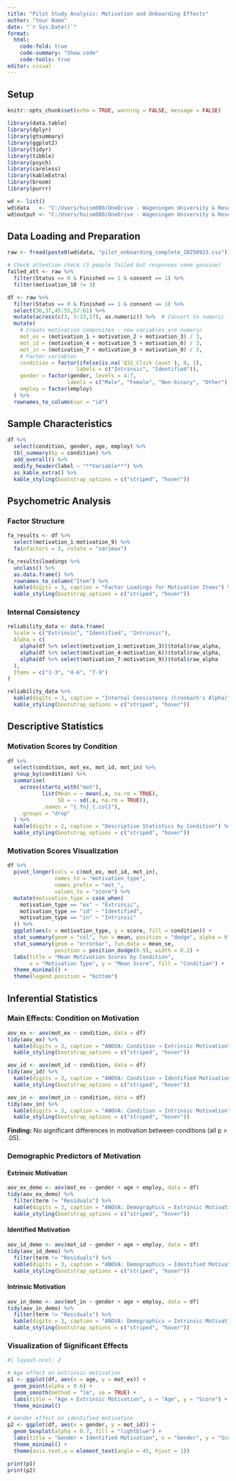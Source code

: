 ```yaml
---
title: "Pilot Study Analysis: Motivation and Onboarding Effects"
author: "Your Name"
date: "`r Sys.Date()`"
format: 
  html:
    code-fold: true
    code-summary: "Show code"
    code-tools: true
editor: visual
---
```


## Setup

```r
knitr::opts_chunk$set(echo = TRUE, warning = FALSE, message = FALSE)
```

```r
library(data.table)
library(dplyr)
library(gtsummary)
library(ggplot2)
library(tidyr)
library(tibble)
library(psych)
library(careless)
library(kableExtra)
library(broom)
library(purrr)
```

```r
wd <- list()
wd$data   <- "C:/Users/huism080/OneDrive - Wageningen University & Research/Research/Study-3/analysis/data/"
wd$output <- "C:/Users/huism080/OneDrive - Wageningen University & Research/Research/Study-3/analysis/output/"
```

## Data Loading and Preparation

```r
raw <- fread(paste0(wd$data, "pilot_onboarding_complete_20250923.csv"))

# Check attention check (3 people failed but responses seem genuine)
failed_att <- raw %>% 
  filter(Status == 0 & Finished == 1 & consent == 1) %>% 
  filter(motivation_10 != 3)
```

```r
df <- raw %>% 
  filter(Status == 0 & Finished == 1 & consent == 1) %>% 
  select(36,37,45:55,57:61) %>% 
  mutate(across(c(3, 5:15,17), as.numeric)) %>%  # Convert to numeric first
  mutate(
    # Create motivation composites - now variables are numeric
    mot_ex = (motivation_1 + motivation_2 + motivation_3) / 3,
    mot_id = (motivation_4 + motivation_5 + motivation_6) / 3,
    mot_in = (motivation_7 + motivation_8 + motivation_9) / 3,
    # Factor variables
    condition = factor(ifelse(is.na(`Q32_Click Count`), 0, 1), 
                      labels = c("Intrinsic", "Identified")),
    gender = factor(gender, levels = 4:7, 
                   labels = c("Male", "Female", "Non-binary", "Other")),
    employ = factor(employ)
  ) %>% 
  rownames_to_column(var = "id")
```

## Sample Characteristics

```r
df %>% 
  select(condition, gender, age, employ) %>% 
  tbl_summary(by = condition) %>% 
  add_overall() %>% 
  modify_header(label ~ "**Variable**") %>% 
  as_kable_extra() %>%
  kable_styling(bootstrap_options = c("striped", "hover"))
```

## Psychometric Analysis

### Factor Structure

```r
fa_results <- df %>% 
  select(motivation_1:motivation_9) %>% 
  fa(nfactors = 3, rotate = "varimax")

fa_results$loadings %>% 
  unclass() %>% 
  as.data.frame() %>% 
  rownames_to_column("Item") %>% 
  kable(digits = 3, caption = "Factor Loadings for Motivation Items") %>%
  kable_styling(bootstrap_options = c("striped", "hover"))
```

### Internal Consistency

```r
reliability_data <- data.frame(
  Scale = c("Extrinsic", "Identified", "Intrinsic"),
  Alpha = c(
    alpha(df %>% select(motivation_1:motivation_3))$total$raw_alpha,
    alpha(df %>% select(motivation_4:motivation_6))$total$raw_alpha,
    alpha(df %>% select(motivation_7:motivation_9))$total$raw_alpha
  ),
  Items = c("1-3", "4-6", "7-9")
)

reliability_data %>%
  kable(digits = 3, caption = "Internal Consistency (Cronbach's Alpha)") %>%
  kable_styling(bootstrap_options = c("striped", "hover"))
```

## Descriptive Statistics

### Motivation Scores by Condition

```r
df %>%
  select(condition, mot_ex, mot_id, mot_in) %>%
  group_by(condition) %>%
  summarise(
    across(starts_with("mot"), 
           list(Mean = ~ mean(.x, na.rm = TRUE), 
                SD = ~ sd(.x, na.rm = TRUE)), 
           .names = "{.fn}_{.col}"),
    .groups = "drop"
  ) %>%
  kable(digits = 2, caption = "Descriptive Statistics by Condition") %>%
  kable_styling(bootstrap_options = c("striped", "hover"))
```

### Motivation Scores Visualization

```r
df %>%
  pivot_longer(cols = c(mot_ex, mot_id, mot_in),
               names_to = "motivation_type",
               names_prefix = "mot_",
               values_to = "score") %>%
  mutate(motivation_type = case_when(
    motivation_type == "ex" ~ "Extrinsic",
    motivation_type == "id" ~ "Identified", 
    motivation_type == "in" ~ "Intrinsic"
  )) %>%
  ggplot(aes(x = motivation_type, y = score, fill = condition)) +
  stat_summary(geom = "col", fun = mean, position = "dodge", alpha = 0.8) +
  stat_summary(geom = "errorbar", fun.data = mean_se, 
               position = position_dodge(0.9), width = 0.2) +
  labs(title = "Mean Motivation Scores by Condition",
       x = "Motivation Type", y = "Mean Score", fill = "Condition") +
  theme_minimal() +
  theme(legend.position = "bottom")
```

## Inferential Statistics

### Main Effects: Condition on Motivation

```r
aov_ex <- aov(mot_ex ~ condition, data = df)
tidy(aov_ex) %>%
  kable(digits = 3, caption = "ANOVA: Condition → Extrinsic Motivation") %>%
  kable_styling(bootstrap_options = c("striped", "hover"))
```

```r
aov_id <- aov(mot_id ~ condition, data = df)
tidy(aov_id) %>%
  kable(digits = 3, caption = "ANOVA: Condition → Identified Motivation") %>%
  kable_styling(bootstrap_options = c("striped", "hover"))
```

```r
aov_in <- aov(mot_in ~ condition, data = df)
tidy(aov_in) %>%
  kable(digits = 3, caption = "ANOVA: Condition → Intrinsic Motivation") %>%
  kable_styling(bootstrap_options = c("striped", "hover"))
```

**Finding:** No significant differences in motivation between conditions (all p \> .05).

### Demographic Predictors of Motivation

#### Extrinsic Motivation

```r
aov_ex_demo <- aov(mot_ex ~ gender + age + employ, data = df)
tidy(aov_ex_demo) %>%
  filter(term != "Residuals") %>%
  kable(digits = 3, caption = "ANOVA: Demographics → Extrinsic Motivation") %>%
  kable_styling(bootstrap_options = c("striped", "hover"))
```

#### Identified Motivation

```r
aov_id_demo <- aov(mot_id ~ gender + age + employ, data = df)
tidy(aov_id_demo) %>%
  filter(term != "Residuals") %>%
  kable(digits = 3, caption = "ANOVA: Demographics → Identified Motivation") %>%
  kable_styling(bootstrap_options = c("striped", "hover"))
```

#### Intrinsic Motivation

```r
aov_in_demo <- aov(mot_in ~ gender + age + employ, data = df)
tidy(aov_in_demo) %>%
  filter(term != "Residuals") %>%
  kable(digits = 3, caption = "ANOVA: Demographics → Intrinsic Motivation") %>%
  kable_styling(bootstrap_options = c("striped", "hover"))
```

### Visualization of Significant Effects

```r
#| layout-ncol: 2

# Age effect on extrinsic motivation
p1 <- ggplot(df, aes(x = age, y = mot_ex)) +
  geom_point(alpha = 0.6) +
  geom_smooth(method = "lm", se = TRUE) +
  labs(title = "Age × Extrinsic Motivation", x = "Age", y = "Score") +
  theme_minimal()

# Gender effect on identified motivation  
p2 <- ggplot(df, aes(x = gender, y = mot_id)) +
  geom_boxplot(alpha = 0.7, fill = "lightblue") +
  labs(title = "Gender × Identified Motivation", x = "Gender", y = "Score") +
  theme_minimal() +
  theme(axis.text.x = element_text(angle = 45, hjust = 1))

print(p1)
print(p2)
```